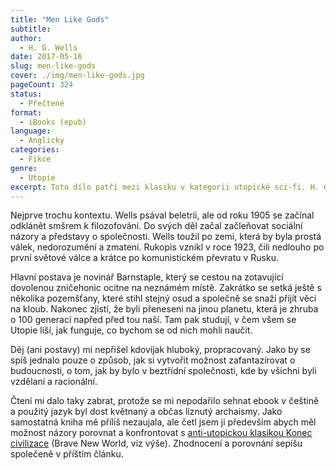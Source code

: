 ```yaml
---
title: "Men Like Gods"
subtitle:
author:
  - H. G. Wells
date: 2017-05-16
slug: men-like-gods
cover: ./img/men-like-gods.jpg
pageCount: 324
status:
  - Přečtené
format:
  - iBooks (epub)
language:
  - Anglicky
categories:
  - Fikce
genre:
  - Utopie
excerpt: Toto dílo patří mezi klasiku v kategorii utopické sci-fi. H. G. Wells svého hlavního hrdinu dostane do jiného světa, který se vyvíjel podobně jako země, ale začal dříve a jeho společnost je mnohem pokročilejší. Při líčení Utopie, jak danou planetu nazval, dává volný průchod svým optimistickým socialistickým myšlenkám. A právě ty neseděly Aldousovi Huxleymu, který na to konto napsal knihu <a href="../brave-new-world">Brave New World</a>, která u mě zarezonovala daleko víc. O té ale až příště. Jaké tedy bylo Lidé jako bozi?
---
```


Nejprve trochu kontextu. Wells psával beletrii, ale od roku 1905 se začínal odklánět smšrem k filozofování. Do svých děl začal začleňovat sociální názory a představy o společnosti. Wells toužil po zemi, která by byla prostá válek, nedorozumění a zmatení. Rukopis vznikl v roce 1923, čili nedlouho po první světové válce a krátce po komunistickém převratu v Rusku.

Hlavní postava je novinář Barnstaple, který se cestou na zotavující dovolenou zničehonic ocitne na neznámém místě. Zakrátko se setká ještě s několika pozemšťany, které stihl stejný osud a společně se snaží přijít věci na kloub. Nakonec zjistí, že byli přeneseni na jinou planetu, která je zhruba o 100 generací napřed před tou naší. Tam pak studují, v čem všem se Utopie liší, jak funguje, co bychom se od nich mohli naučit.

Děj (ani postavy) mi nepřišel kdovíjak hluboký, propracovaný. Jako by se spíš jednalo pouze o způsob, jak si vytvořit možnost zafantazírovat o budoucnosti, o tom, jak by bylo v beztřídní společnosti, kde by všichni byli vzdělaní a racionální.

Čtení mi dalo taky zabrat, protože se mi nepodařilo sehnat ebook v češtině a použitý jazyk byl dost květnaný a občas líznutý archaismy. Jako samostatná kniha mě příliš nezaujala, ale četl jsem ji především abych měl možnost názory porovnat a konfrontovat s <a href="../brave-new-world">anti-utopickou klasikou Konec civilizace</a> (Brave New World, viz výše). Zhodnocení a porovnání sepíšu společeně v příštím článku.
